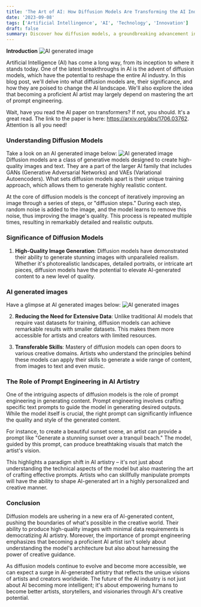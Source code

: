```yaml
---
title: 'The Art of AI: How Diffusion Models Are Transforming the AI Industry'
date: '2023-09-08'
tags: ['Artificial Intellingence', 'AI', 'Technology', 'Innovation']
draft: false
summary: Discover how diffusion models, a groundbreaking advancement in Artificial Intelligence (AI), are revolutionizing the AI industry and reshaping the landscape of AI-generated art. These models employ an innovative training approach to produce exceptionally realistic images and text, while also reducing the need for extensive data. But it's not just about the model; we explore the art of prompt engineering and how crafting the right prompts can make you a master AI artist, allowing you to create personalized and stunning AI-generated content that aligns with your creative vision. Explore the future of AI artistry and its profound impact on creativity and innovation
---
```


**Introduction**
![AI generated image](/static/images/AI/DreamShaper_v7_Design_an_animated_image_illustrating_Actor_And_0.jpg)

Artificial Intelligence (AI) has come a long way, from its inception to where it stands today. One of the latest breakthroughs in AI is the advent of diffusion models, which have the potential to reshape the entire AI industry. In this blog post, we'll delve into what diffusion models are, their significance, and how they are poised to change the AI landscape. We'll also explore the idea that becoming a proficient AI artist may largely depend on mastering the art of prompt engineering.

Wait, have you read the AI paper on transformers? If not, you should. It's a great read. The link to the paper is here: https://arxiv.org/abs/1706.03762. Attention is all you need!

### Understanding Diffusion Models

Take a look on an AI generated image below:
![AI generated image](/static/images/AI/DreamShaper_v7_Create_an_image_of_a_vibrant_digital_world_call_1.jpg)  
Diffusion models are a class of generative models designed to create high-quality images and text. They are a part of the larger AI family that includes GANs (Generative Adversarial Networks) and VAEs (Variational Autoencoders). What sets diffusion models apart is their unique training approach, which allows them to generate highly realistic content.

At the core of diffusion models is the concept of iteratively improving an image through a series of steps, or "diffusion steps." During each step, random noise is added to the image, and the model learns to remove this noise, thus improving the image's quality. This process is repeated multiple times, resulting in remarkably detailed and realistic outputs.

### Significance of Diffusion Models

1. **High-Quality Image Generation**: Diffusion models have demonstrated their ability to generate stunning images with unparalleled realism. Whether it's photorealistic landscapes, detailed portraits, or intricate art pieces, diffusion models have the potential to elevate AI-generated content to a new level of quality.

### AI generated images

Have a glimpse at AI generated images below:
![AI generated images](/static/images/AI/DreamShaper_v7_Create_a_series_of_images_showing_the_evolution_3.jpg)

2. **Reducing the Need for Extensive Data**: Unlike traditional AI models that require vast datasets for training, diffusion models can achieve remarkable results with smaller datasets. This makes them more accessible for artists and creators with limited resources.

3. **Transferable Skills**: Mastery of diffusion models can open doors to various creative domains. Artists who understand the principles behind these models can apply their skills to generate a wide range of content, from images to text and even music.

### The Role of Prompt Engineering in AI Artistry

One of the intriguing aspects of diffusion models is the role of prompt engineering in generating content. Prompt engineering involves crafting specific text prompts to guide the model in generating desired outputs. While the model itself is crucial, the right prompt can significantly influence the quality and style of the generated content.

For instance, to create a beautiful sunset scene, an artist can provide a prompt like "Generate a stunning sunset over a tranquil beach." The model, guided by this prompt, can produce breathtaking visuals that match the artist's vision.

This highlights a paradigm shift in AI artistry – it's not just about understanding the technical aspects of the model but also mastering the art of crafting effective prompts. Artists who can skillfully manipulate prompts will have the ability to shape AI-generated art in a highly personalized and creative manner.

### Conclusion

Diffusion models are ushering in a new era of AI-generated content, pushing the boundaries of what's possible in the creative world. Their ability to produce high-quality images with minimal data requirements is democratizing AI artistry. Moreover, the importance of prompt engineering emphasizes that becoming a proficient AI artist isn't solely about understanding the model's architecture but also about harnessing the power of creative guidance.

As diffusion models continue to evolve and become more accessible, we can expect a surge in AI-generated artistry that reflects the unique visions of artists and creators worldwide. The future of the AI industry is not just about AI becoming more intelligent; it's about empowering humans to become better artists, storytellers, and visionaries through AI's creative potential.
